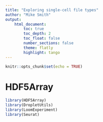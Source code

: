 ```yaml
---
title: "Exploring single-cell file types"
author: "Mike Smith"
output: 
    html_document:
        toc: true
        toc_depth: 2
        toc_float: false
        number_sections: false
        theme: flatly
        highlight: tango
---
```


```r
knitr::opts_chunk$set(echo = TRUE)
```


# HDF5Array

```r
library(HDF5Array)
library(DropletUtils)
library(LoomExperiment)
library(Seurat)
```

```r

```
